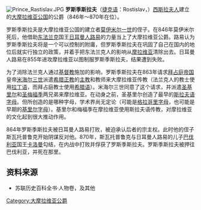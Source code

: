 [[File:Prince_Rastislav.JPG|thumb]]
'''罗斯季斯拉夫'''（[[捷克语|捷克语]]：Rostislav，{{bd|？||870年}}）[[西斯拉夫人|西斯拉夫人]]建立的[[大摩拉维亚公国|大摩拉维亚公国]]的公爵（846年～870年在位）。

罗斯季斯拉夫是大摩拉维亚公国的建立者[[莫伊米尔一世|莫伊米尔一世]]的侄子。在846年莫伊米尔死后，他借助[[东法兰克|东法兰克]]国王[[日耳曼人路易|日耳曼人路易]]的力量当上了大摩拉维亚公爵。路易认为罗斯季斯拉夫将是一个可以控制的附庸，但罗斯季斯拉夫在巩固了自己在国内的地位后就实行独立的政策，并着手把东法兰克人的影响从[[摩拉维亚|摩拉维亚]]清除出去。日耳曼人路易在855年进攻摩拉维亚以图制服罗斯季斯拉夫，结果遭到失败。

为了消除法兰克人通过[[基督教|基督教]]施加的影响，罗斯季斯拉夫在863年请求[[拜占庭帝国|拜占庭帝国]]皇帝[[米海尔三世|米海尔三世]]派遣[[东正教|希腊正教]]的[[主教|主教]]和教师来大摩拉维亚传教（法兰克人的教士使用[[拉丁语|拉丁语]]，而拜占庭教士使用[[希腊语|希腊语]]）。米海尔三世同意了这个请求，并派遣[[西里爾_(東羅馬帝國傳教士)|圣基里尔]]和[[美多德_(東羅馬帝國傳教士)|圣梅福季]]两兄弟来摩拉维亚。在动身之前，圣基里尔创造了最早的[[斯拉夫语|斯拉夫语]][[字母|字母]]。但所创造的是哪种字母，学术界尚无定论（可能是[[格拉哥里字母|格拉哥里字母]]，也可能是早期的[[基里尔字母|基里尔字母]]）。基里尔和梅福季在摩拉维亚使用斯拉夫语传教，对摩拉维亚的文化起到很大推动作用。

864年罗斯季斯拉夫被日耳曼人路易打败，被迫承认后者的宗主权。此时他的侄子斯瓦托普鲁克开始阴谋反对他。870年，斯瓦托普鲁克与日耳曼人路易的儿子[[巴伐利亚|巴伐利亚]]国王[[卡洛曼_(巴伐利亚)|卡洛曼]]勾结，在内战中打败并俘获了罗斯季斯拉夫。罗斯季斯拉夫被押往巴伐利亚，并死在那里。

==资料来源==
*苏联历史百科全书·人物卷，及其他
{{start box}}
{{s-before|[[莫伊米尔一世|莫伊米尔一世]]}}
{{s-title|[[捷克君主列表|大摩拉维亚公爵]]|846年－870年}}
{{s-after|[[斯瓦托普鲁克|斯瓦托普鲁克]]}}
{{end box}}

{{Authority control}}
[[Category:大摩拉维亚公爵|Category:大摩拉维亚公爵]]